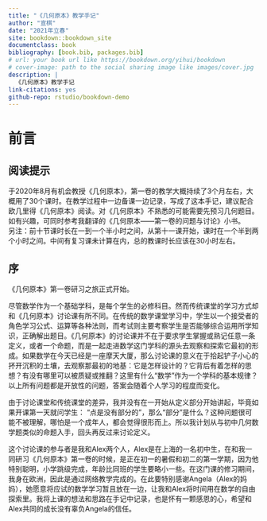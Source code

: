 ```yaml
--- 
title: "《几何原本》教学手记"
author: "宣棋"
date: "2021年立春"
site: bookdown::bookdown_site
documentclass: book
bibliography: [book.bib, packages.bib]
# url: your book url like https://bookdown.org/yihui/bookdown
# cover-image: path to the social sharing image like images/cover.jpg
description: |
  《几何原本》教学手记
link-citations: yes
github-repo: rstudio/bookdown-demo
---
```


# 前言
## 阅读提示 {-}

于2020年8月有机会教授《几何原本》，第一卷的教学大概持续了3个月左右，大概用了30个课时。在教学过程中一边备课一边记录，写成了这本手记，建议配合欧几里得《几何原本》阅读。对《几何原本》不熟悉的可能需要先预习几何题目。<br>
如有兴趣，可同时参考我翻译的《几何原本——第一卷的问题与讨论》小书。<br>
另注：前十节课时长在一到一个半小时之间，从第十一课开始，课时在一个半到两个小时之间。中间有复习课未计算在内，总的教课时长应该在30小时左右。<br>

## 序 {-}
《几何原本》第一卷研习之旅正式开始。

尽管数学作为一个基础学科，是每个学生的必修科目。然而传统课堂的学习方式却和《几何原本》讨论课有所不同。在传统的数学课堂学习中，学生以一个接受者的角色学习公式、运算等各种法则，而考试则主要考察学生是否能够综合运用所学知识，正确解出题目。《几何原本》的讨论课并不在于要求学生掌握或熟记任意一条定义，或者一个命题，而是一起走进数学这门学科的源头去观察和探索它最初的形成。如果数学在今天已经是一座摩天大厦，那么讨论课的意义在于拾起铲子小心的抔开沉积的土壤，去观察那最初的地基：它是怎样设计的？它背后有着怎样的思想？有没有哪里可以被质疑或推翻？这里有什么“数学”作为一个学科的基本规律？以上所有问题都是开放性的问题，答案会随着个人学习的程度而变化。

由于讨论课堂和传统课堂的差异，我并没有在一开始从定义部分开始讲起，毕竟如果开课第一天就问学生： “点是没有部分的”，那么“部分”是什么？这种问题很可能不被理解，哪怕是一个成年人，都会觉得很形而上。所以我计划从与初中几何数学题类似的命题入手，回头再反过来讨论定义。

这个讨论课的参与者是我和Alex两个人，Alex是在上海的一名初中生，在和我一同研习《几何原本》第一卷的时候，是正在初一的暑假和初二的第一学期，因为他特别聪明，小学跳级完成，年龄比同班的学生要略小一些。在这门课的修习期间，我身在欧洲，因此是通过网络教学完成的。在此要特别感谢Angela（Alex的妈妈），她愿意将应试的数学学习暂且放在一边，让我和Alex将时间用在数学的自由探索里。我将上课的想法和思路在手记中记录，也是怀有一颗感恩的心，希望和Alex共同的成长没有辜负Angela的信任。
